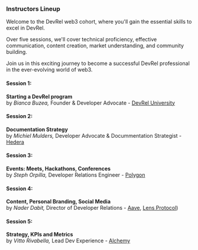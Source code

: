 ### Instructors Lineup 

Welcome to the DevRel web3 cohort, where you'll gain the essential skills to excel in DevRel. 

Over five sessions, we'll cover technical proficiency, effective communication, content creation, market understanding, and community building. 

Join us in this exciting journey to become a successful DevRel professional in the ever-evolving world of web3.


#### Session 1: 
**Starting a DevRel program** <br />
 by *Bianca Buzea,* Founder & Developer Advocate - [DevRel University](https://devreluni.com/)

#### Session 2: 
**Documentation Strategy** <br />
 by *Michiel Mulders,* Developer Advocate & Docummentation Strategist - [Hedera](https://hedera.com)

#### Session 3: 
**Events: Meets, Hackathons, Conferences** <br />
 by *Steph Orpilla,* Developer Relations Engineer - [Polygon](https://polygon.technology)

#### Session 4: 
**Content, Personal Branding, Social Media** <br />
 by *Nader Dabit,* Director of Developer Relations - [Aave](https://aave.com), [Lens Protocol](https://www.lens.xyz))

#### Session 5: 
**Strategy, KPIs and Metrics** <br /> 
 by *Vitto Rivabella,* Lead Dev Experience - [Alchemy](https://www.alchemy.com)